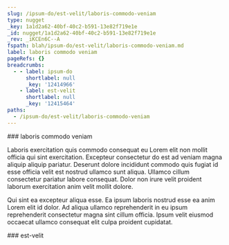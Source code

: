 ```yaml
---
slug: /ipsum-do/est-velit/laboris-commodo-veniam
type: nugget
_key: 1a1d2a62-40bf-40c2-b591-13e82f719e1e
_id: nugget/1a1d2a62-40bf-40c2-b591-13e82f719e1e
_rev: _iKCEn6C--A
fspath: blah/ipsum-do/est-velit/laboris-commodo-veniam.md
label: laboris commodo veniam
pageRefs: {}
breadcrumbs:
  - - label: ipsum-do
      shortlabel: null
      _key: '12414966'
    - label: est-velit
      shortlabel: null
      _key: '12415464'
paths:
  - /ipsum-do/est-velit/laboris-commodo-veniam
---
```


<NuggetArea>
<Nugget slug="/ipsum-do/est-velit/laboris-commodo-veniam" type="nugget" _key="1a1d2a62-40bf-40c2-b591-13e82f719e1e" _id="nugget/1a1d2a62-40bf-40c2-b591-13e82f719e1e" _rev="_iKCEn6C--A" fspath="blah/ipsum-do/est-velit/laboris-commodo-veniam.md" label="laboris commodo veniam" paths="/ipsum-do/est-velit/laboris-commodo-veniam">
<NuggetBody>
### laboris commodo veniam

Laboris exercitation quis commodo consequat eu Lorem elit non mollit officia qui sint exercitation. Excepteur consectetur do est ad veniam magna aliquip aliquip pariatur. Deserunt dolore incididunt commodo quis fugiat id esse officia velit est nostrud ullamco sunt aliqua. Ullamco cillum consectetur pariatur labore consequat. Dolor non irure velit proident laborum exercitation anim velit mollit dolore.

Qui sint ea excepteur aliqua esse. Ea ipsum laboris nostrud esse ea anim Lorem elit id dolor. Ad aliqua ullamco reprehenderit in eu ipsum reprehenderit consectetur magna sint cillum officia. Ipsum velit eiusmod occaecat ullamco consequat elit culpa proident cupidatat.

</NuggetBody>
<Breadcrumbs>
<Crumbs>
<Crumb _key="12414966" label="ipsum-do" /><Crumb _key="12415464" label="est-velit" />
</Crumbs>
</Breadcrumbs>
</Nugget>

<NuggetsInbound>
</NuggetsInbound>
<NuggetsOutbound>
</NuggetsOutbound>
</NuggetArea>
<PassagesInbound>
<Passage direction="inbound" type="passage" _key="12415464" _id="passage/12415464" _rev="_iKCEn5i--A" label="est-velit" passage="est-velit" fspath="blah/ipsum-do/est-velit" paths="/ipsum-do/est-velit" slug="/ipsum-do/est-velit">
<NuggetBody>
### est-velit

</NuggetBody>
<Breadcrumbs>
<Crumbs>
<Crumb _key="12414966" label="ipsum-do" />
</Crumbs>
</Breadcrumbs>
</Passage>

</PassagesInbound>
<PassagesOutbound>
</PassagesOutbound>